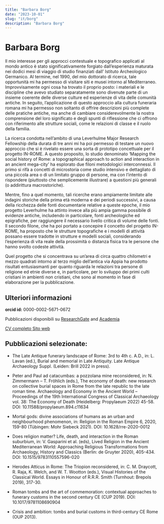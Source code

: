 ```yaml
---
title: "Barbara Borg"
date: "2023-10-01"
slug: "it/borg"
description: "Barbara Borg"
---
```


# Barbara Borg

Il mio interesse per gli approcci contestuale e topografico applicati al mondo antico è stato significativamente forgiato dall’esperienza maturata nei dodici mesi di viaggio di studio finanziati dall’ Istituto Archeologico Germanico. Al termine, nel 1990, del mio dottorato di ricerca, tale opportunità mi ha permesso di visitare siti e musei intorno al Mediterraneo. Improvvisamente ogni cosa ha trovato il proprio posto: i materiali e le discipline che avevo studiato separatamente sono divenute parte di un insieme coerente delle diverse culture ed esperienze di vita delle comunità antiche. In seguito, l’applicazione di questo approccio alla cultura funeraria romana mi ha permesso non soltanto di offrire descrizioni più complete delle pratiche antiche, ma anche di cambiare considerevolmente la nostra comprensione del loro significato e degli spunti di riflessione che ci offrono con riferimento alle strutture sociali, come le relazioni di classe e il ruolo della familia.

La ricerca condotta nell’ambito di una Leverhulme Major Research Fellowship della durata di tre anni mi ha poi permesso di testare un nuovo approccio che si è rivelato essere una sorta di prototipo concettuale per il progetto IN-ROME. A questo proposito, lo studio denominato ‘Mapping the social history of Rome: a topographical approach to action and interaction in an ancient mega-city’ ha esplorato due filoni metodologici interconnessi. Il primo si rifà a concetti di microstoria come studio intensivo e dettagliato di una piccola area o di un limitato gruppo di persone, ma con l’intento di rispondere (piuttosto che semplicemente illustrare) a questioni più generali (o addirittura macrostoriche).

Mentre, fino a quel momento, tali ricerche erano ampiamente limitate alle indagini storiche della prima età moderna e dei periodi successivi, a causa della ricchezza delle fonti documentarie relative a queste epoche, il mio progetto Leverhulme ha attinto invece alla più ampia gamma possibile di evidenze antiche, includendo in particolare, fonti archeologiche ed epigrafiche, per raggiungere il necessario livello critica di volume delle fonti. Il secondo filone, che ha poi portato a concepire il concetto del progetto IN-ROME, ha proposto che le strutture topografiche e i modelli di attività possano essere tradotte in strutture e modelli sociali, considerando l’esperienza di vita reale della prossimità o distanza fisica tra le persone che hanno svolto codeste attività.

Quel progetto che si concentrava su un’area di circa quattro chilometri e mezzo quadrati intorno al terzo miglio dell’antica via Appia ha prodotto risultati entusiasmanti per quanto riguarda le relazioni tra persone di religione ed etnie diverse e, in particolare, per lo sviluppo dei primi culti cristiani in ambienti non cristiani, che sono al momento in fase di elaborazione per la pubblicazione.

## Ulteriori informazioni

**orcid id:** 0000-0002-5671-0672

Pubblicazioni disponibili su <a href="https://www.researchgate.net/profile/Barbara-Borg" target="_blank"> ResearchGate</a> and <a href="https://sns.academia.edu/BarbaraBorg" target="_blank">Academia</a>

<a href="CV_BB.pdf" target="_blank">
  CV completo
</a>

<a href="https://www.sns.it/it/persona/barbara-elisabeth-borg" target="_blank">
  Sito web
</a>

## Pubblicazioni selezionate:

- The Late Antique funerary landscape of Rome: 3rd to 4th c. A.D., in: L. Lavan (ed.), Burial and memorial in Late Antiquity. Late Antique Archaeology Suppl. (Leiden: Brill 2022 in press).

- Peter and Paul ad catacumbas: a pozzolana mine reconsidered, in: N. Zimmermann – T. Fröhlich (eds.), The economy of death: new research on collective burial spaces in Rome from the late republic to the late roman time. Archaeology and Economy in the Ancient World – Proceedings of the 19th International Congress of Classical Archaeology vol. 38: The Economy of Death (Heidelberg: Propylaeum 2022) 45-58. DOI: 10.11588/propylaeum.894.c11634

- Mortal gods: divine associations of humans as an urban and neighbourhood phenomenon, in: Religion in the Roman Empire 6, 2020, 159-80 (Tübingen: Mohr Siebeck 2021). DOI: 10.1628/rre-2020-0012

- Does religion matter? Life, death, and interaction in the Roman suburbium, in: V. Gasparini et al. (eds), Lived Religion in the Ancient Mediterranean World: Approaching Religious Transformations from Archaeology, History and Classics (Berlin: de Gruyter 2020), 405-434. DOI: 10.1515/9783110557596-020

- Herodes Atticus in Rome: The Triopion reconsidered, in: C. M. Draycott, R. Raja, K. Welch, and W. T. Wootton (eds.), Visual Histories of the Classical World. Essays in Honour of R.R.R. Smith (Turnhout: Brepols 2019), 317-30.

- Roman tombs and the art of commemoration: contextual approaches to funerary customs in the second century CE (CUP 2019). DOI: 10.1017/9781108690904

- Crisis and ambition: tombs and burial customs in third-century CE Rome (OUP 2013).

